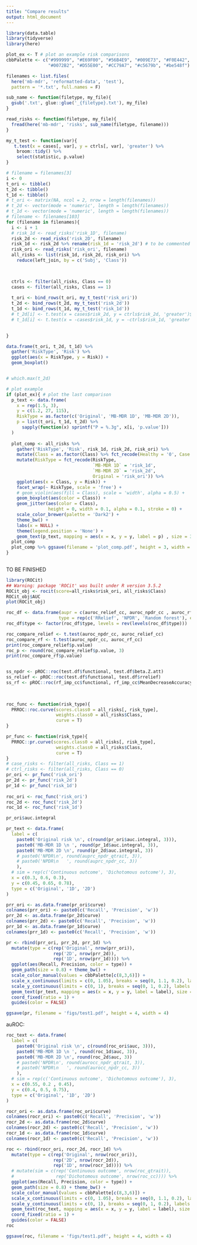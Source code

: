 ```yaml
---
title: "Compare results"
output: html_document
---
```


```r
library(data.table)
library(tidyverse)
library(here)
```

```r
plot_ex <- T # plot an example risk comparisons
cbbPalette <- c("#999999", "#E69F00", "#56B4E9", "#009E73", "#F0E442", 
                "#0072B2", "#D55E00", "#CC79A7", "#c5679b", "#be548f")
```


```r
filenames <- list.files(
  here('mb-mdr', 'reformatted-data', 'test'), 
  pattern = '*.txt', full.names = F)

sub_name <- function(filetype, my_file){
  gsub('.txt', glue::glue('_{filetype}.txt'), my_file)
}

read_risks <- function(filetype, my_file){
  fread(here('mb-mdr', 'risks', sub_name(filetype, filename)))
}

my_t_test <- function(var){
   t.test(x = cases[, var], y = ctrls[, var], 'greater') %>%
    broom::tidy() %>%
    select(statistic, p.value)
}
```


```r
# filename = filenames[3]
i <- 0
t_ori <- tibble()
t_2d <- tibble()
t_1d <- tibble()
# t_ori <- matrix(NA, ncol = 2, nrow = length(filenames))
# t_2d <- vector(mode = 'numeric', length = length(filenames))
# t_1d <- vector(mode = 'numeric', length = length(filenames))
# filename <- filenames[103]
for (filename in filenames){
  i <- i + 1
  # risk_1d <- read_risks('risk_1D', filename)
  risk_2d <- read_risks('risk_2D', filename)
  risk_1d <- risk_2d %>% rename(risk_1d = 'risk_2d') # to be commented out
  risk_ori <- read_risks('risk_ori', filename)
  all_risks <- list(risk_1d, risk_2d, risk_ori) %>%
    reduce(left_join, by = c('Subj', 'Class'))


  
  ctrls <- filter(all_risks, Class == 0)
  cases <- filter(all_risks, Class == 1)
  
  t_ori <- bind_rows(t_ori, my_t_test('risk_ori'))
  t_2d <- bind_rows(t_2d, my_t_test('risk_2d'))
  t_1d <- bind_rows(t_1d, my_t_test('risk_1d'))
  # t_2d[i] <- t.test(x = cases$risk_2d, y = ctrls$risk_2d, 'greater')$statistic
  # t_1d[i] <- t.test(x = -cases$risk_1d, y = -ctrls$risk_1d, 'greater')$statistic
  

}

data.frame(t_ori, t_2d, t_1d) %>%
  gather('RiskType', 'Risk') %>%
  ggplot(aes(x = RiskType, y = Risk)) +
  geom_boxplot()


# which.max(t_2d)

```



```r
# plot example
if (plot_ex){ # plot the last comparison
  p_text <- data.frame(
    x = rep(1.5, 3),
    y = c(1.2, 27, 115),
    RiskType = as.factor(c('Original', 'MB-MDR 1D', 'MB-MDR 2D')),
    p = list(t_ori, t_1d, t_2d) %>% 
      sapply(function(x) sprintf("P = %.3g", x[i, 'p.value']))
  )
  
  plot_comp <- all_risks %>%
    gather('RiskType', 'Risk', risk_1d, risk_2d, risk_ori) %>%
    mutate(Class = as.factor(Class) %>% fct_recode(Healthy = '0', Case = '1')) %>%
    mutate(RiskType = fct_recode(RiskType, 
                                 `MB-MDR 1D` = 'risk_1d', 
                                 `MB-MDR 2D` = 'risk_2d',
                                 Original = 'risk_ori')) %>%
    ggplot(aes(x = Class, y = Risk)) +
    facet_wrap(~ RiskType, scale = 'free') +
    # geom_violin(aes(fill = Class), scale = 'width', alpha = 0.5) +
    geom_boxplot(aes(color = Class)) +
    geom_jitter(aes(color = Class),
                height = 0, width = 0.1, alpha = 0.1, stroke = 0) +
    scale_color_brewer(palette = 'Dark2') +
    theme_bw() +
    labs(x = NULL) +
    theme(legend.position = 'None') + 
    geom_text(p_text, mapping = aes(x = x, y = y, label = p) , size = 3)
  plot_comp
  plot_comp %>% ggsave(filename = 'plot_comp.pdf', height = 3, width = 5)
}
  
```


TO BE FINISHED
```r
library(ROCit)
## Warning: package 'ROCit' was built under R version 3.5.2
ROCit_obj <- rocit(score=all_risks$risk_ori, all_risks$Class)
ROCit_obj$AUC
plot(ROCit_obj)

roc_df <- data.frame(aupr = c(auroc_relief_cc, auroc_npdr_cc , auroc_rf_cc),
                    type = rep(c('RRelief', 'NPDR', 'Random forest'), each = n_sims))
roc_df$type <- factor(roc_df$type, levels = rev(levels(roc_df$type)))

roc_compare_relief <- t.test(auroc_npdr_cc, auroc_relief_cc)
roc_compare_rf <- t.test(auroc_npdr_cc, auroc_rf_cc)
print(roc_compare_relief$p.value)
roc_p <- round(roc_compare_relief$p.value, 3)
print(roc_compare_rf$p.value)


ss_npdr <- pROC::roc(test.df$functional, test.df$beta.Z.att)
ss_relief <- pROC::roc(test.df$functional, test.df$rrelief)
ss_rf <- pROC::roc(rf_imp_cc$functional, rf_imp_cc$MeanDecreaseAccuracy)
  
  
```



```r
roc_func <- function(risk_type){
  PRROC::roc.curve(scores.class0 = all_risks[, risk_type],
                   weights.class0 = all_risks$Class,
                   curve = T)
}

pr_func <- function(risk_type){
  PRROC::pr.curve(scores.class0 = all_risks[, risk_type],
                   weights.class0 = all_risks$Class,
                   curve = T)
}
# case_risks <- filter(all_risks, Class == 1)
# ctrl_risks <- filter(all_risks, Class == 0)
pr_ori <- pr_func('risk_ori')
pr_2d <- pr_func('risk_2d')
pr_1d <- pr_func('risk_1d')
  
roc_ori <- roc_func('risk_ori')
roc_2d <- roc_func('risk_2d')
roc_1d <- roc_func('risk_1d')

pr_ori$auc.integral
```

```r
pr_text <- data.frame(
  label = c(
    paste0('Original risk \n', c(round(pr_ori$auc.integral, 3))),
    paste0('MB-MDR 1D \n ', round(pr_1d$auc.integral, 3)),
    paste0('MB-MDR 2D \n', round(pr_2d$auc.integral, 3))
    # paste0('NPDR\n', round(auprc_npdr_qtrait, 3)),
    # paste0('NPDR\n   ', round(auprc_npdr_cc, 3))
    ),
  # sim = rep(c('Continuous outcome', 'Dichotomous outcome'), 3),
  x = c(0.3, 0.6, 0.3),
  y = c(0.45, 0.65, 0.78),
  type = c('Original', '1D', '2D')
)

prr_ori <- as.data.frame(pr_ori$curve)
colnames(prr_ori) <- paste0(c('Recall', 'Precision', 'w'))
prr_2d <- as.data.frame(pr_2d$curve)
colnames(prr_2d) <- paste0(c('Recall', 'Precision', 'w'))
prr_1d <- as.data.frame(pr_1d$curve)
colnames(prr_1d) <- paste0(c('Recall', 'Precision', 'w'))

pr <- rbind(prr_ori, prr_2d, prr_1d) %>% 
  mutate(type = c(rep('Original', nrow(prr_ori)), 
                  rep('2D', nrow(prr_2d)),
                  rep('1D', nrow(prr_1d)))) %>%
  ggplot(aes(Recall, Precision, color = type)) +
  geom_path(size = 0.8) + theme_bw() + 
  scale_color_manual(values = cbbPalette[c(8,3,6)]) +
  scale_x_continuous(limits = c(0, 1.05), breaks = seq(0, 1.1, 0.2), labels = scales::percent) +
  scale_y_continuous(limits = c(0, 1), breaks = seq(0, 1, 0.2), labels = scales::percent) +
  geom_text(pr_text, mapping = aes(x = x, y = y, label = label), size = 3) +
  coord_fixed(ratio = 1) +
  guides(color = FALSE)

ggsave(pr, filename = 'figs/test1.pdf', height = 4, width = 4)
```


auROC:

```r
roc_text <- data.frame(
  label = c(
    paste0('Original risk \n', c(round(roc_ori$auc, 3))),
    paste0('MB-MDR 1D \n ', round(roc_1d$auc, 3)),
    paste0('MB-MDR 2D \n', round(roc_2d$auc, 3))
    # paste0('NPDR\n', round(aurocc_npdr_qtrait, 3)),
    # paste0('NPDR\n   ', round(aurocc_npdr_cc, 3))
    ),
  # sim = rep(c('Continuous outcome', 'Dichotomous outcome'), 3),
  x = c(0.55, 0.2 , 0.45),
  y = c(0.4, 0.5, 0.75),
  type = c('Original', '1D', '2D')
)

rocr_ori <- as.data.frame(roc_ori$curve)
colnames(rocr_ori) <- paste0(c('Recall', 'Precision', 'w'))
rocr_2d <- as.data.frame(roc_2d$curve)
colnames(rocr_2d) <- paste0(c('Recall', 'Precision', 'w'))
rocr_1d <- as.data.frame(roc_1d$curve)
colnames(rocr_1d) <- paste0(c('Recall', 'Precision', 'w'))

roc <- rbind(rocr_ori, rocr_2d, rocr_1d) %>% 
  mutate(type = c(rep('Original', nrow(rocr_ori)), 
                  rep('2D', nrow(rocr_2d)),
                  rep('1D', nrow(rocr_1d)))) %>%
  # mutate(sim = c(rep('Continuous outcome', nrow(roc_qtrait)), 
  #                rep('Dichotomous outcome', nrow(roc_cc)))) %>%
  ggplot(aes(Recall, Precision, color = type)) +
  geom_path(size = 0.8) + theme_bw() + 
  scale_color_manual(values = cbbPalette[c(8,3,6)]) +
  scale_x_continuous(limits = c(0, 1.05), breaks = seq(0, 1.1, 0.2), labels = scales::percent) +
  scale_y_continuous(limits = c(0, 1), breaks = seq(0, 1, 0.2), labels = scales::percent) +
  geom_text(roc_text, mapping = aes(x = x, y = y, label = label), size = 3) +
  coord_fixed(ratio = 1) +
  guides(color = FALSE)
roc

ggsave(roc, filename = 'figs/test1.pdf', height = 4, width = 4)

```

